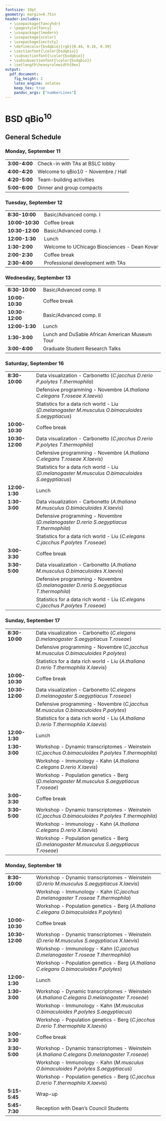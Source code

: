 ```yaml
---
fontsize: 10pt
geometry: margin=0.75in
header-includes:
  - \usepackage{fancyhdr}
  - \pagestyle{fancy}
  - \usepackage{lmodern}
  - \usepackage{xcolor}
  - \usepackage{sectsty}
  - \definecolor{bsdqbio}{rgb}{0.44, 0.16, 0.39}
  - \sectionfont{\color{bsdqbio}}
  - \subsectionfont{\color{bsdqbio}}
  - \subsubsectionfont{\color{bsdqbio}}
  - \setlength\heavyrulewidth{0ex}
output:
  pdf_document:
    fig_height: 2
    latex_engine: xelatex
    keep_tex: true
    pandoc_args: ["numberLines"]
---
```

# BSD qBio$^{10}$ 

## General Schedule
### Monday, September 11 

------------------    -------------------------------------------------
**3:00-4:00**         Check-in with TAs at BSLC lobby                  
**4:00-4:20**         Welcome to qBio10 - Novembre / Hall              
**4:20-5:00**         Team-building activities                         
**5:00-6:00**         Dinner and group compacts                        
------------------    -------------------------------------------------

### Tuesday, September 12 

------------------    -------------------------------------------------
**8:30-10:00**        Basic/Advanced comp. I                           
**10:00-10:30**       Coffee break                                     
**10:30-12:00**       Basic/Advanced comp. I                           
**12:00-1:30**        Lunch                                            
**1:30-2:00**         Welcome to UChicago Biosciences - Dean Kovar     
**2:00-2:30**         Coffee break                                     
**2:30-4:00**         Professional development with TAs                
------------------    -------------------------------------------------

### Wednesday, September 13 

------------------    -------------------------------------------------
**8:30-10:00**        Basic/Advanced comp. II                          
**10:00-10:30**       Coffee break                                     
**10:30-12:00**       Basic/Advanced comp. II                          
**12:00-1:30**        Lunch                                            
**1:30-3:00**          Lunch and DuSable African American Museum Tour  
**3:00-4:00**         Graduate Student Research Talks                  
------------------    -------------------------------------------------

### Saturday, September 16 

------------------    -------------------------------------------------
**8:30-10:00**        Data visualization - Carbonetto                   (*C.jacchus D.rerio P.polytes T.thermophila*)
                      Defensive programming - Novembre                  (*A.thaliana C.elegans T.roseae X.laevis*)
                      Statistics for a data rich world - Liu            (*D.melanogaster M.musculus O.bimaculoides S.aegyptiacus*)
**10:00-10:30**       Coffee break                                     
**10:30-12:00**       Data visualization - Carbonetto                   (*C.jacchus D.rerio P.polytes T.thermophila*)
                      Defensive programming - Novembre                  (*A.thaliana C.elegans T.roseae X.laevis*)
                      Statistics for a data rich world - Liu            (*D.melanogaster M.musculus O.bimaculoides S.aegyptiacus*)
**12:00-1:30**        Lunch                                            
**1:30-3:00**         Data visualization - Carbonetto                   (*A.thaliana M.musculus O.bimaculoides X.laevis*)
                      Defensive programming - Novembre                  (*D.melanogaster D.rerio S.aegyptiacus T.thermophila*)
                      Statistics for a data rich world - Liu            (*C.elegans C.jacchus P.polytes T.roseae*)
**3:00-3:30**         Coffee break                                     
**3:30-5:00**         Data visualization - Carbonetto                   (*A.thaliana M.musculus O.bimaculoides X.laevis*)
                      Defensive programming - Novembre                  (*D.melanogaster D.rerio S.aegyptiacus T.thermophila*)
                      Statistics for a data rich world - Liu            (*C.elegans C.jacchus P.polytes T.roseae*)
------------------    -------------------------------------------------

### Sunday, September 17 

------------------    -------------------------------------------------
**8:30-10:00**        Data visualization - Carbonetto                   (*C.elegans D.melanogaster S.aegyptiacus T.roseae*)
                      Defensive programming - Novembre                  (*C.jacchus M.musculus O.bimaculoides P.polytes*)
                      Statistics for a data rich world - Liu            (*A.thaliana D.rerio T.thermophila X.laevis*)
**10:00-10:30**       Coffee break                                     
**10:30-12:00**       Data visualization - Carbonetto                   (*C.elegans D.melanogaster S.aegyptiacus T.roseae*)
                      Defensive programming - Novembre                  (*C.jacchus M.musculus O.bimaculoides P.polytes*)
                      Statistics for a data rich world - Liu            (*A.thaliana D.rerio T.thermophila X.laevis*)
**12:00-1:30**        Lunch                                            
**1:30-3:00**         Workshop - Dynamic transcriptomes - Weinstein     (*C.jacchus O.bimaculoides P.polytes T.thermophila*)
                      Workshop - Immunology - Kahn                      (*A.thaliana C.elegans D.rerio X.laevis*)
                      Workshop - Population genetics - Berg             (*D.melanogaster M.musculus S.aegyptiacus T.roseae*)
**3:00-3:30**         Coffee break                                     
**3:30-5:00**         Workshop - Dynamic transcriptomes - Weinstein     (*C.jacchus O.bimaculoides P.polytes T.thermophila*)
                      Workshop - Immunology - Kahn                      (*A.thaliana C.elegans D.rerio X.laevis*)
                      Workshop - Population genetics - Berg             (*D.melanogaster M.musculus S.aegyptiacus T.roseae*)
------------------    -------------------------------------------------

### Monday, September 18 

------------------    -------------------------------------------------
**8:30-10:00**        Workshop - Dynamic transcriptomes - Weinstein     (*D.rerio M.musculus S.aegyptiacus X.laevis*)
                      Workshop - Immunology - Kahn                      (*C.jacchus D.melanogaster T.roseae T.thermophila*)
                      Workshop - Population genetics - Berg             (*A.thaliana C.elegans O.bimaculoides P.polytes*)
**10:00-10:30**       Coffee break                                     
**10:30-12:00**       Workshop - Dynamic transcriptomes - Weinstein     (*D.rerio M.musculus S.aegyptiacus X.laevis*)
                      Workshop - Immunology - Kahn                      (*C.jacchus D.melanogaster T.roseae T.thermophila*)
                      Workshop - Population genetics - Berg             (*A.thaliana C.elegans O.bimaculoides P.polytes*)
**12:00-1:30**        Lunch                                            
**1:30-3:00**         Workshop - Dynamic transcriptomes - Weinstein     (*A.thaliana C.elegans D.melanogaster T.roseae*)
                      Workshop - Immunology - Kahn                      (*M.musculus O.bimaculoides P.polytes S.aegyptiacus*)
                      Workshop - Population genetics - Berg             (*C.jacchus D.rerio T.thermophila X.laevis*)
**3:00-3:30**         Coffee break                                     
**3:30-5:00**         Workshop - Dynamic transcriptomes - Weinstein     (*A.thaliana C.elegans D.melanogaster T.roseae*)
                      Workshop - Immunology - Kahn                      (*M.musculus O.bimaculoides P.polytes S.aegyptiacus*)
                      Workshop - Population genetics - Berg             (*C.jacchus D.rerio T.thermophila X.laevis*)
**5:15-5:45**         Wrap-up                                          
**5:45-7:30**         Reception with Dean's Council Students           
------------------    -------------------------------------------------

